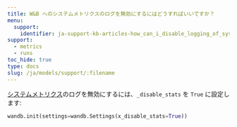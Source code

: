 ```yaml
---
title: W&B へのシステムメトリクスのログを無効にするにはどうすればいいですか？
menu:
  support:
    identifier: ja-support-kb-articles-how_can_i_disable_logging_of_system_metrics_to_wb
support:
  - metrics
  - runs
toc_hide: true
type: docs
slug: /ja/models/support/:filename
---
```

[システムメトリクス](/ja/models/ref/system-metrics/)のログを無効にするには、`_disable_stats` を `True` に設定します:

```python
wandb.init(settings=wandb.Settings(x_disable_stats=True))
```
